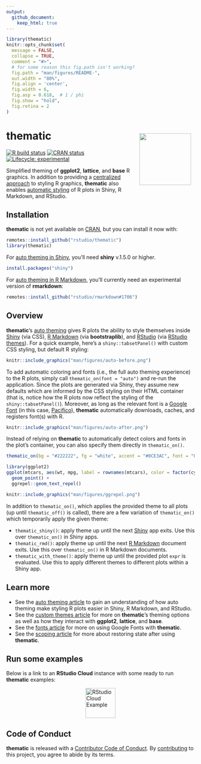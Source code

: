 ```yaml
---
output: 
  github_document:
    keep_html: true
---
```


<!-- README.md is generated from README.Rmd. Please edit that file -->

```r
library(thematic)
knitr::opts_chunk$set(
  message = FALSE,
  collapse = TRUE,
  comment = "#>",
  # for some reason this fig.path isn't working?
  fig.path = "man/figures/README-",
  out.width = "80%",
  fig.align = 'center',
  fig.width = 6,
  fig.asp = 0.618,  # 1 / phi
  fig.show = "hold",
  fig.retina = 2
)
```

# thematic <a href='https://rstudio.github.io/thematic/'><img src='man/figures/logo.png' align="right" height="138.5" style="margin:10px;" /></a>

<!-- badges: start -->
[![R build status](https://github.com/rstudio/thematic/workflows/R-CMD-check/badge.svg)](https://github.com/rstudio/thematic)
[![CRAN status](https://www.r-pkg.org/badges/version/thematic)](https://CRAN.R-project.org/package=thematic)
[![Lifecycle: experimental](https://img.shields.io/badge/lifecycle-experimental-orange.svg)](https://www.tidyverse.org/lifecycle/#experimental)
<!-- badges: end -->

Simplified theming of **ggplot2**, **lattice**, and **base** R graphics. In addition to providing a [centralized approach](https://rstudio.github.io/thematic/articles/custom.html) to styling R graphics, **thematic** also enables [automatic styling](https://rstudio.github.io/thematic/articles/auto.html) of R plots in Shiny, R Markdown, and RStudio.

## Installation

**thematic** is not yet available on [CRAN](https://CRAN.R-project.org), but you can install it now with:

``` r
remotes::install_github("rstudio/thematic")
library(thematic)
```

For [auto theming in Shiny](https://rstudio.github.io/thematic/articles/auto.html#shiny), you'll need **shiny** v.1.5.0 or higher.

```r
install.packages("shiny")
```

For [auto theming in R Markdown](https://rstudio.github.io/thematic/articles/auto.html#rmd), you'll currently need an experimental version of **rmarkdown**:

```r
remotes::install_github("rstudio/rmarkdown#1706")
```

## Overview

**thematic**'s [auto theming](https://rstudio.github.io/thematic/articles/auto.html) gives R plots the ability to style themselves inside [Shiny](https://rstudio.github.io/thematic/articles/auto.html#shiny) (via CSS), [R Markdown](https://rstudio.github.io/thematic/articles/auto.html#rmd) (via **bootstraplib**), and [RStudio](https://rstudio.github.io/thematic/articles/auto.html#rstudio) (via [RStudio themes](https://support.rstudio.com/hc/en-us/articles/115011846747-Using-RStudio-Themes)). For a quick example, here's a `shiny::tabsetPanel()` with custom CSS styling, but default R styling: 

```r
knitr::include_graphics("man/figures/auto-before.png")
```

To add automatic coloring and fonts (i.e., the full auto theming experience) to the R plots, simply call `thematic_on(font = "auto")` and re-run the application. Since the plots are generated via Shiny, they assume new defaults which are informed by the CSS styling on their HTML container (that is, notice how the R plots now reflect the styling of the `shiny::tabsetPanel()`). Moreover, as long as the relevant font is a [Google Font](https://fonts.google.com) (in this case, [Pacifico](https://fonts.google.com/specimen/Pacifico)), **thematic** automatically downloads, caches, and registers font(s) with R.

```r
knitr::include_graphics("man/figures/auto-after.png")
```

Instead of relying on **thematic** to automatically detect colors and fonts in the plot's container, you can also specify them directly in `thematic_on()`.

```r
thematic_on(bg = "#222222", fg = "white", accent = "#0CE3AC", font = "Oxanium")

library(ggplot2)
ggplot(mtcars, aes(wt, mpg, label = rownames(mtcars), color = factor(cyl))) +
  geom_point() +
  ggrepel::geom_text_repel()
```

```r
knitr::include_graphics("man/figures/ggrepel.png")
```

In addition to `thematic_on()`, which applies the provided theme to all plots (up until `thematic_off()` is called), there are a few variation of  `thematic_on()` which temporarily apply the given theme:

* `thematic_shiny()`: apply theme up until the next [Shiny](#shiny) app exits. Use this over `thematic_on()` in Shiny apps.
* `thematic_rmd()`: apply theme up until the next [R Markdown](#rmd) document exits. Use this over `thematic_on()` in R Markdown documents.
* `thematic_with_theme()`: apply theme up until the provided plot `expr` is evaluated. Use this to apply different themes to different plots within a Shiny app.

## Learn more

* See the [auto theming article](https://rstudio.github.io/thematic/articles/auto.html) to gain an understanding of how auto theming make styling R plots easier in Shiny, R Markdown, and RStudio.
* See the [custom themes article](https://rstudio.github.io/thematic/articles/custom.html) for more on **thematic**'s theming options as well as how they interact with **ggplot2**, **lattice**, and **base**.
* See the [fonts article](https://rstudio.github.io/thematic/articles/fonts.html) for more on using Google Fonts with **thematic**.
* See the [scoping article](https://rstudio.github.io/thematic/articles/scope.html) for more about restoring state after using **thematic**.

## Run some examples

Below is a link to an **RStudio Cloud** instance with some ready to run **thematic** examples:

<div>
  <a href="https://rstudio.cloud/project/1208127" target="_blank">
    <img src="man/figures/thematic-test-drive.svg" alt="RStudio Cloud Example" height="80px" style="display: block; margin: 0 auto;">
  </a>
</div>


## Code of Conduct

**thematic** is released with a [Contributor Code of Conduct](https://contributor-covenant.org/version/2/0/CODE_OF_CONDUCT.html). By [contributing](https://github.com/rstudio/thematic/blob/master/CONTRIBUTING.md) to this project, you agree to abide by its terms.
